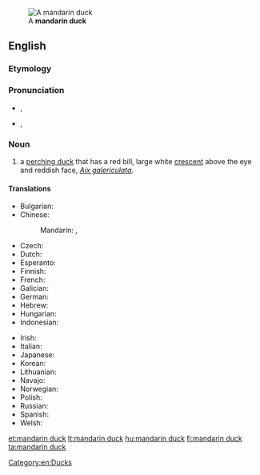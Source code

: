 [[Image:Mandarin.duck.arp.jpg|thumb|A '''mandarin duck''']]
==English==

===Etymology===
{{rfe}}

===Pronunciation===
* {{a|UK}} {{IPA|/ˈmændərɪn dʌk/}}, {{X-SAMPA|/"m{nd@rIn dVk/}}
* {{a|US}} {{IPA|/ˈmændərɪn dʌk/}}, {{X-SAMPA|/"m{nd@rIn dVk/}}
*: {{rhymes|ʌk}}

===Noun===
{{wikipedia}}
{{en-noun|head=[[mandarin]] [[duck]]}}

# a [[perching duck]] that has a red bill, large white [[crescent]] above the eye and reddish face, ''[[Aix galericulata]]''.

====Translations====
{{trans-top|bird}}
* Bulgarian: {{t|bg|мандаринка|tr=mandarinka|f}}
* Chinese: 
*:Mandarin: {{t|cmn|鴛鴦}}, {{t|cmn|鸳鸯|tr=yuān yāng}}
* Czech: {{t-|cs|kachnička mandarinská|f}}
* Dutch: {{t|nl|mandarijneend}}
* Esperanto: {{t|eo|mandarenanaso}}
* Finnish: {{t|fi|mandariinisorsa}}
* French: {{t|fr|canard mandarin|m}}
* Galician: {{t|gl|pato mandarín|m}}
* German: {{t+|de|Mandarinente|f}}
* Hebrew: {{t|he|מנדרין סיני|tr=mandarin sini|m}}
* Hungarian: {{t+|hu|mandarinréce}}
* Indonesian: {{t|id|bebek mandarin}}
{{trans-mid}}
* Irish: {{t-|ga|lacha mhandrach|f}}
* Italian: {{t-|it|anatra mandarina|f}}
* Japanese: {{t|ja|オシドリ|tr=oshidori}}
* Korean: {{t|ko|원앙|tr=wonang}}
* Lithuanian: {{t+|lt|mandarininė antis}}
* Navajo: {{tø|nv|Náátsʼózídę́ę́ʼ naalʼeełí}}
* Norwegian: {{t|no|mandarinand}}
* Polish: {{t+|pl|mandarynka|f}}
* Russian: {{t+|ru|мандаринка|f}}
* Spanish: {{t|es|pato mandarín|m}}
* Welsh: {{t|cy|hwyaden gribog}}
{{trans-bottom}}

[[Category:en:Ducks]]

[[et:mandarin duck]]
[[lt:mandarin duck]]
[[hu:mandarin duck]]
[[fi:mandarin duck]]
[[ta:mandarin duck]]